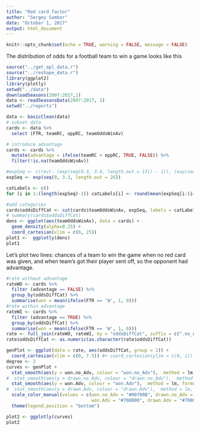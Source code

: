 ```yaml
---
title: "Red card factor"
author: "Sergey Sambor"
date: "October 1, 2017"
output: html_document
---
```


```r
knitr::opts_chunk$set(echo = TRUE, warning = FALSE, message = FALSE)
```
The distribution of odds for a football team to win a game looks like this
```r
source("../get_epl_data.r")
source("../reshape_data.r")
library(ggplot2)
library(plotly)
setwd("../data")
downloadSeasons(2007:2017,1)
data <- readSeasonsData(2007:2017, 1)
setwd("../reports")

data <- basicClean(data)
# subset data
cards <- data %>% 
  select (FTR, teamRC, oppRC, teamOddsWinAv)

# introduce advantage
cards <- cards %>% 
  mutate(advantage = ifelse(teamRC > oppRC, TRUE, FALSE)) %>%
  filter(!is.na(teamOddsWinAv))

#expSeq <- c(rev(- (exp(seq(0.3, 3.4, length.out = 13)) - 1)), (exp(seq(0, 3.4, length.out = 14)) - 1))
expSeq <- exp(seq(0, 3.3, length.out = 26))

catLabels <- c()
for (i in 1:(length(expSeq)-1)) catLabels[i] <- round(mean(expSeq[i:(i+1)]),1) 

#add categories
cards$oddsDiffCat <- cut(cards$teamOddsWinAv, expSeq, labels = catLabels)
# summary(cards$oddsDiffCat)
dens <- ggplot(aes(teamOddsWinAv), data = cards) +
  geom_density(alpha=0.25) + 
  coord_cartesian(xlim = c(0, 25))
plot1 <-  ggplotly(dens)
plot1
```

Let's plot two lines: chances of a team to win the game when no red card was given, and when team's got their player sent off, so the opponent had advantage.
```r
#rate without advantage
rateWO <- cards %>%
  filter (advantage == FALSE) %>% 
  group_by(oddsDiffCat) %>% 
  summarise(won = mean(ifelse(FTR == 'W', 1, 0)))
#rate within advantage
rateWI <- cards %>%
  filter (advantage == TRUE) %>% 
  group_by(oddsDiffCat) %>% 
  summarise(won = mean(ifelse(FTR == 'W', 1, 0)))
rate <- full_join(rateWO, rateWI, by = "oddsDiffCat", suffix = c(".no_Adv", ".Adv"))
rate$oddsDiffCat <- as.numeric(as.character(rate$oddsDiffCat)) 

genPlot <- ggplot(data = rate, aes(oddsDiffCat, group = 1)) +
  coord_cartesian(xlim = c(0, 7.5)) #+ coord_cartesian(ylim = c(0, 1))
degree <- 2
curves <- genPlot + 
  stat_smooth(aes(y = won.no_Adv, colour = "won.no_Adv"),  method = lm, formula = y ~ poly(x, degree), se = FALSE) +
#  stat_smooth(aes(y = drawn.no_Adv, colour = "drawn.no_Adv"),  method = lm, formula = y ~ poly(x, degree), se = FALSE) +
  stat_smooth(aes(y = won.Adv, colour = "won.Adv"),  method = lm, formula = y ~ poly(x, degree), se = FALSE) +
#  stat_smooth(aes(y = drawn.Adv, colour = "drawn.Adv"),  method = lm, formula = y ~ poly(x, degree), se = FALSE) +
  scale_color_manual(values = c(won.no_Adv = "#00708B", drawn.no_Adv = "#00008B", 
                                won.Adv = "#708B00", drawn.Adv = "#70008B")) +
  theme(legend.position = "bottom")

plot2 <- ggplotly(curves)
plot2
```
